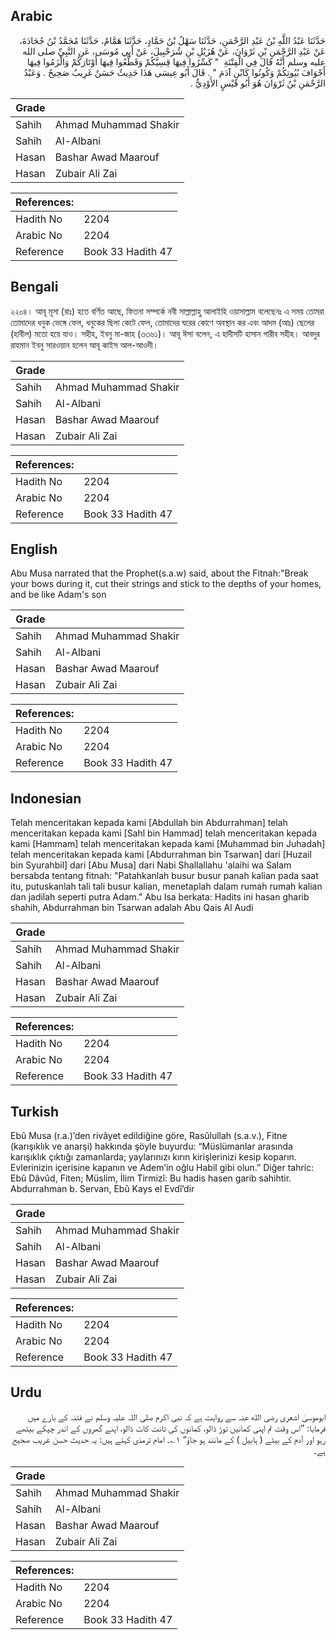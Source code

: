 ## Arabic


<div dir="rtl" lang="ar" style={{fontSize:'larger',backgroundColor:'#f8f9fa',padding:20}}>
حَدَّثَنَا عَبْدُ اللَّهِ بْنُ عَبْدِ الرَّحْمَنِ، حَدَّثَنَا سَهْلُ بْنُ حَمَّادٍ، حَدَّثَنَا هَمَّامٌ، حَدَّثَنَا مُحَمَّدُ بْنُ جُحَادَةَ، عَنْ عَبْدِ الرَّحْمَنِ بْنِ ثَرْوَانَ، عَنْ هُزَيْلِ بْنِ شُرَحْبِيلَ، عَنْ أَبِي مُوسَى، عَنِ النَّبِيِّ صلى الله عليه وسلم أَنَّهُ قَالَ فِي الْفِتْنَةِ ‏ "‏ كَسِّرُوا فِيهَا قِسِيَّكُمْ وَقَطِّعُوا فِيهَا أَوْتَارَكُمْ وَالْزَمُوا فِيهَا أَجْوَافَ بُيُوتِكُمْ وَكُونُوا كَابْنِ آدَمَ ‏"‏ ‏.‏ قَالَ أَبُو عِيسَى هَذَا حَدِيثٌ حَسَنٌ غَرِيبٌ صَحِيحٌ ‏.‏ وَعَبْدُ الرَّحْمَنِ بْنُ ثَرْوَانَ هُوَ أَبُو قَيْسٍ الأَوْدِيُّ ‏.‏
</div>
<div style={{backgroundColor:'#f8f9fa',padding:20, marginBottom: 10}}><table> <thead> <tr> <th>Grade</th> <th></th> </tr> </thead> <tbody> <tr><td>Sahih</td><td>Ahmad Muhammad Shakir</td></tr><tr><td>Sahih</td><td>Al-Albani</td></tr><tr><td>Hasan</td><td>Bashar Awad Maarouf</td></tr><tr><td>Hasan</td><td>Zubair Ali Zai</td></tr></tbody></table><table> <thead> <tr> <th>References:</th> <th></th> </tr> </thead> <tbody><tr><td>Hadith No</td><td>2204</td></tr><tr><td>Arabic No</td><td>2204</td></tr><tr><td>Reference</td><td>Book 33 Hadith 47</td></tr></tbody></table></div>

## Bengali


<div dir="ltr" lang="bn" style={{fontSize:'larger',backgroundColor:'#f8f9fa',padding:20}}>
২২০৪। আবূ মূসা (রাঃ) হতে বর্ণিত আছে, ফিতনা সম্পর্কে নবী সাল্লাল্লাহু আলাইহি ওয়াসাল্লাম বলেছেনঃ এ সময় তোমরা তোমাদের ধনুক ভেঙ্গে ফেল, ধনুকের ছিলা কেটে ফেল, তোমাদের ঘরের কোণে অবস্থান কর এবং আদম (আঃ) ছেলের (হাবীল) মতো হয়ে যাও। সহীহ, ইবনু মা-জাহ (৩৩৬১)। আবূ ঈসা বলেন, এ হাদীসটি হাসান গারীব সহীহ। আবদুর রাহমান ইবনু সারওয়ান হলেন আবূ কাইস আল-আওদী।
</div>
<div style={{backgroundColor:'#f8f9fa',padding:20, marginBottom: 10}}><table> <thead> <tr> <th>Grade</th> <th></th> </tr> </thead> <tbody> <tr><td>Sahih</td><td>Ahmad Muhammad Shakir</td></tr><tr><td>Sahih</td><td>Al-Albani</td></tr><tr><td>Hasan</td><td>Bashar Awad Maarouf</td></tr><tr><td>Hasan</td><td>Zubair Ali Zai</td></tr></tbody></table><table> <thead> <tr> <th>References:</th> <th></th> </tr> </thead> <tbody><tr><td>Hadith No</td><td>2204</td></tr><tr><td>Arabic No</td><td>2204</td></tr><tr><td>Reference</td><td>Book 33 Hadith 47</td></tr></tbody></table></div>

## English


<div dir="ltr" lang="en" style={{fontSize:'larger',backgroundColor:'#f8f9fa',padding:20}}>
Abu Musa narrated that the Prophet(s.a.w) said, about the Fitnah:"Break your bows during it, cut their strings and stick to the depths of your homes, and be like Adam's son
</div>
<div style={{backgroundColor:'#f8f9fa',padding:20, marginBottom: 10}}><table> <thead> <tr> <th>Grade</th> <th></th> </tr> </thead> <tbody> <tr><td>Sahih</td><td>Ahmad Muhammad Shakir</td></tr><tr><td>Sahih</td><td>Al-Albani</td></tr><tr><td>Hasan</td><td>Bashar Awad Maarouf</td></tr><tr><td>Hasan</td><td>Zubair Ali Zai</td></tr></tbody></table><table> <thead> <tr> <th>References:</th> <th></th> </tr> </thead> <tbody><tr><td>Hadith No</td><td>2204</td></tr><tr><td>Arabic No</td><td>2204</td></tr><tr><td>Reference</td><td>Book 33 Hadith 47</td></tr></tbody></table></div>

## Indonesian


<div dir="ltr" lang="id" style={{fontSize:'larger',backgroundColor:'#f8f9fa',padding:20}}>
Telah menceritakan kepada kami [Abdullah bin Abdurrahman] telah menceritakan kepada kami [Sahl bin Hammad] telah menceritakan kepada kami [Hammam] telah menceritakan kepada kami [Muhammad bin Juhadah] telah menceritakan kepada kami [Abdurrahman bin Tsarwan] dari [Huzail bin Syurahbil] dari [Abu Musa] dari Nabi Shallallahu 'alaihi wa Salam bersabda tentang fitnah: "Patahkanlah busur busur panah kalian pada saat itu, putuskanlah tali tali busur kalian, menetaplah dalam rumah rumah kalian dan jadilah seperti putra Adam." Abu Isa berkata: Hadits ini hasan gharib shahih, Abdurrahman bin Tsarwan adalah Abu Qais Al Audi
</div>
<div style={{backgroundColor:'#f8f9fa',padding:20, marginBottom: 10}}><table> <thead> <tr> <th>Grade</th> <th></th> </tr> </thead> <tbody> <tr><td>Sahih</td><td>Ahmad Muhammad Shakir</td></tr><tr><td>Sahih</td><td>Al-Albani</td></tr><tr><td>Hasan</td><td>Bashar Awad Maarouf</td></tr><tr><td>Hasan</td><td>Zubair Ali Zai</td></tr></tbody></table><table> <thead> <tr> <th>References:</th> <th></th> </tr> </thead> <tbody><tr><td>Hadith No</td><td>2204</td></tr><tr><td>Arabic No</td><td>2204</td></tr><tr><td>Reference</td><td>Book 33 Hadith 47</td></tr></tbody></table></div>

## Turkish


<div dir="ltr" lang="tr" style={{fontSize:'larger',backgroundColor:'#f8f9fa',padding:20}}>
Ebû Musa (r.a.)’den rivâyet edildiğine göre, Rasûlullah (s.a.v.), Fitne (karışıklık ve anarşi) hakkında şöyle buyurdu: “Müslümanlar arasında karışıklık çıktığı zamanlarda; yaylarınızı kırın kirişlerinizi kesip koparın. Evlerinizin içerisine kapanın ve Adem’in oğlu Habil gibi olun.” Diğer tahric: Ebû Dâvûd, Fiten; Müslim, İlim Tirmizî: Bu hadis hasen garib sahihtir. Abdurrahman b. Servan, Ebû Kays el Evdî’dir
</div>
<div style={{backgroundColor:'#f8f9fa',padding:20, marginBottom: 10}}><table> <thead> <tr> <th>Grade</th> <th></th> </tr> </thead> <tbody> <tr><td>Sahih</td><td>Ahmad Muhammad Shakir</td></tr><tr><td>Sahih</td><td>Al-Albani</td></tr><tr><td>Hasan</td><td>Bashar Awad Maarouf</td></tr><tr><td>Hasan</td><td>Zubair Ali Zai</td></tr></tbody></table><table> <thead> <tr> <th>References:</th> <th></th> </tr> </thead> <tbody><tr><td>Hadith No</td><td>2204</td></tr><tr><td>Arabic No</td><td>2204</td></tr><tr><td>Reference</td><td>Book 33 Hadith 47</td></tr></tbody></table></div>

## Urdu


<div dir="rtl" lang="ur" style={{fontSize:'larger',backgroundColor:'#f8f9fa',padding:20}}>
ابوموسیٰ اشعری رضی الله عنہ سے روایت ہے کہ نبی اکرم صلی اللہ علیہ وسلم نے فتنہ کے بارے میں فرمایا: ”اس وقت تم اپنی کمانیں توڑ ڈالو، کمانوں کی تانت کاٹ ڈالو، اپنے گھروں کے اندر چپکے بیٹھے رہو اور آدم کے بیٹے ( ہابیل ) کے مانند ہو جاؤ“ ۱؎۔ امام ترمذی کہتے ہیں: یہ حدیث حسن غریب صحیح ہے۔
</div>
<div style={{backgroundColor:'#f8f9fa',padding:20, marginBottom: 10}}><table> <thead> <tr> <th>Grade</th> <th></th> </tr> </thead> <tbody> <tr><td>Sahih</td><td>Ahmad Muhammad Shakir</td></tr><tr><td>Sahih</td><td>Al-Albani</td></tr><tr><td>Hasan</td><td>Bashar Awad Maarouf</td></tr><tr><td>Hasan</td><td>Zubair Ali Zai</td></tr></tbody></table><table> <thead> <tr> <th>References:</th> <th></th> </tr> </thead> <tbody><tr><td>Hadith No</td><td>2204</td></tr><tr><td>Arabic No</td><td>2204</td></tr><tr><td>Reference</td><td>Book 33 Hadith 47</td></tr></tbody></table></div>